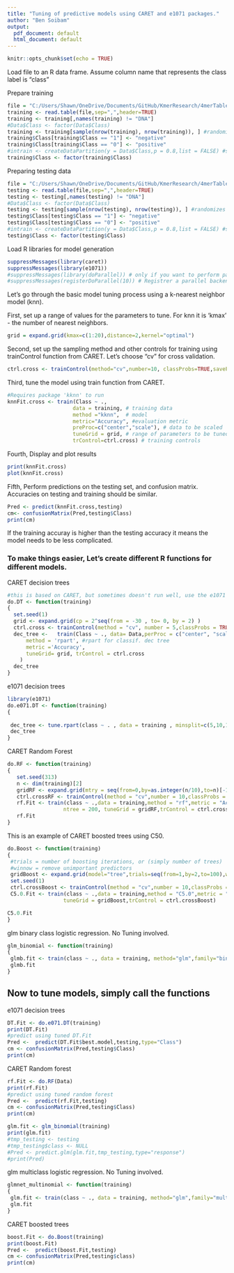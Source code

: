 ---
title: "Tuning of predictive models using CARET and e1071 packages."
author: "Ben Soibam"
output:
  pdf_document: default
  html_document: default
---


```{r setup, include=FALSE}
knitr::opts_chunk$set(echo = TRUE)
```

Load file to an R data frame. Assume column name that represents the class label is "class"

Prepare training 
```{r}
file = "C:/Users/Shawn/OneDrive/Documents/GitHub/KmerResearch/4merTable/Train/4mertable.train.txt"
training <- read.table(file,sep=",",header=TRUE)
training <- training[,names(training) != "DNA"]
#Data$Class <- factor(Data$Class)
training <- training[sample(nrow(training), nrow(training)), ] #randomizes the rows
training$Class[training$Class == "1"] <- "negative"
training$Class[training$Class == "0"] <- "positive"
#intrain <- createDataPartition(y = Data$Class,p = 0.8,list = FALSE) #split data
training$Class <- factor(training$Class)
```

Preparing testing data
```{r}
file = "C:/Users/Shawn/OneDrive/Documents/GitHub/KmerResearch/4merTable/Test/4mertable.test.txt"
testing <- read.table(file,sep=",",header=TRUE)
testing <- testing[,names(testing) != "DNA"]
#Data$Class <- factor(Data$Class)
testing <- testing[sample(nrow(testing), nrow(testing)), ] #randomizes the rows
testing$Class[testing$Class == "1"] <- "negative"
testing$Class[testing$Class == "0"] <- "positive"
#intrain <- createDataPartition(y = Data$Class,p = 0.8,list = FALSE) #split data
testing$Class <- factor(testing$Class)
```


Load R libraries for model generation
```{r}
suppressMessages(library(caret))
suppressMessages(library(e1071))
#suppressMessages(library(doParallel)) # only if you want to perform parallel processing
#suppressMessages(registerDoParallel(10)) # Registrer a parallel backend for train
```

Let's go through the basic model tuning process using a k-nearest neighbor model (knn).

First, set up a range of values for the parameters to tune. For knn it is 'kmax' - the number of nearest neighbors.
```{r}
grid = expand.grid(kmax=c(1:20),distance=2,kernel="optimal")
```
Second, set up the sampling method and other controls for training using trainControl function from CARET. Let's choose "cv" for cross validation.
```{r}
ctrl.cross <- trainControl(method="cv",number=10, classProbs=TRUE,savePredictions=TRUE)
```
Third, tune the model using train function from CARET.
```{r}
#Requires package 'kknn' to run
knnFit.cross <- train(Class ~ .,
                     data = training, # training data
                     method ="kknn",  # model  
                     metric="Accuracy", #evaluation metric
                     preProc=c("center","scale"), # data to be scaled
                     tuneGrid = grid, # range of parameters to be tuned
                     trControl=ctrl.cross) # training controls
```
Fourth, Display and plot results
```{r}
print(knnFit.cross)
plot(knnFit.cross)
```

Fifth, Perform predictions on the testing set, and confusion matrix. Accuracies on testing and training should be similar.
```{r}
Pred <- predict(knnFit.cross,testing)
cm<- confusionMatrix(Pred,testing$Class)
print(cm)
```

If the training accuray is higher than the testing accuracy it means the model needs to be less complicated. 

### To make things easier, Let's create different R functions for different models.

CARET decision trees
```{r}
#this is based on CARET, but sometimes doesn't run well, use the e1071 instead
do.DT <- function(training)
{
  set.seed(1)
  grid <- expand.grid(cp = 2^seq(from = -30 , to= 0, by = 2) )
  ctrl.cross <- trainControl(method = "cv", number = 5,classProbs = TRUE)
  dec_tree <-   train(Class ~ ., data= Data,perProc = c("center", "scale"),
      method = 'rpart', #rpart for classif. dec tree
      metric ='Accuracy',
      tuneGrid= grid, trControl = ctrl.cross
    )
  dec_tree
}
```

e1071 decision trees
```{r}
library(e1071)
do.e071.DT <- function(training)
{
 
 dec_tree <- tune.rpart(class ~ . , data = training , minsplit=c(5,10,15,20),cp = 2^seq(from = -20 , to= 0, by = 2) )
 dec_tree
}
```
CARET Random Forest
```{r}
do.RF <- function(training)
{  
   set.seed(313)
   n <- dim(training)[2]
   gridRF <- expand.grid(mtry = seq(from=0,by=as.integer(n/10),to=n)[-1]) #may need to change this depend on your data size
   ctrl.crossRF <- trainControl(method = "cv",number = 10,classProbs = TRUE,savePredictions = TRUE,allowParallel=TRUE)
   rf.Fit <- train(class ~ .,data = training,method = "rf",metric = "Accuracy",preProc = c("center", "scale"),
                  ntree = 200, tuneGrid = gridRF,trControl = ctrl.crossRF)
   rf.Fit
}
```




This is an example of CARET boosted trees using C50.
```{r}
do.Boost <- function(training)
{ 
 #trials = number of boosting iterations, or (simply number of trees)
 #winnow = remove unimportant predictors
 gridBoost <- expand.grid(model="tree",trials=seq(from=1,by=2,to=100),winnow=FALSE)
 set.seed(1)
 ctrl.crossBoost <- trainControl(method = "cv",number = 10,classProbs = TRUE,savePredictions = TRUE,allowParallel=TRUE)
 C5.0.Fit <- train(class ~ .,data = training,method = "C5.0",metric = "Accuracy",preProc = c("center", "scale"),
                  tuneGrid = gridBoost,trControl = ctrl.crossBoost)

C5.0.Fit
}
```

glm binary class logistic regression. No Tuning involved.
```{r}
glm_binomial <- function(training)
{
 glmb.fit <- train(class ~ ., data = training, method="glm",family="binomial")
 glmb.fit
}
```

## Now to tune models, simply call the functions

e1071 decision trees
```{r}
DT.Fit <- do.e071.DT(training)
print(DT.Fit)
#predict using tuned DT.Fit
Pred <-  predict(DT.Fit$best.model,testing,type="Class")
cm <- confusionMatrix(Pred,testing$Class)
print(cm)
```



CARET Random forest
```{r}
rf.Fit <- do.RF(Data)
print(rf.Fit)
#predict using tuned random forest
Pred <-  predict(rf.Fit,testing)
cm <- confusionMatrix(Pred,testing$Class)
print(cm)
```

```{r}
glm.fit <- glm_binomial(training)
print(glm.fit)
#tmp_testing <- testing
#tmp_testing$class <- NULL
#Pred <- predict.glm(glm.fit,tmp_testing,type="response")
#print(Pred)
```
glm multiclass logistic regression. No Tuning involved.
```{r}

glmnet_multinomial <- function(training)
{
 glm.fit <- train(class ~ ., data = training, method="glm",family="multinomial") 
 glm.fit
}
```

CARET boosted trees
```{r}
boost.Fit <- do.Boost(training)
print(boost.Fit)
Pred <-  predict(boost.Fit,testing)
cm <- confusionMatrix(Pred,testing$class)
print(cm)
```



